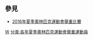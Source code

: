 {{categoryTOC}}

{{Commons cat|2016 Summer Olympics Weightlifters}}
== 參見 ==
* [[2016年夏季奧林匹克運動會舉重比賽|2016年夏季奧林匹克運動會舉重比賽]]

[[分类:2016年夏季奥林匹克运动会运动员|W]]
[[分类:各年夏季奧林匹克運動會舉重運動員|分类:各年夏季奧林匹克運動會舉重運動員]]